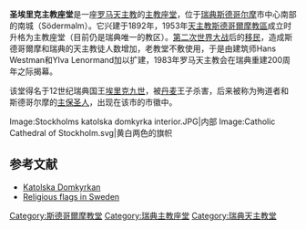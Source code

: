 {{Infobox church
| name                   = 圣埃里克主教座堂
| fullname               = 
| image                  = Katolska Domkyrkan Stockholm.JPG
| coordinates            = {{coord|59|18|50|N|18|04|21|E|region:SE_type:landmark|display=title}}
| location               = [[斯德哥尔摩|斯德哥尔摩]]
| country                = [[瑞典|瑞典]]

| denomination           = [[罗马天主教|罗马天主教]]

| consecrated date       = 1983年3月25日<ref name=historia />

| architect              = Hans Westman<br />Ylva Lenormand<ref name=historia />

| capacity               = 600<ref name=historia />
| diocese                = [[天主教斯德哥爾摩教區|天主教斯德哥爾摩教區]]
}}
'''圣埃里克主教座堂'''是一座[[罗马天主教|罗马天主教]]的[[主教座堂|主教座堂]]，位于[[瑞典|瑞典]][[斯德哥尔摩|斯德哥尔摩]]市中心南部的南城（Södermalm）。它兴建于1892年，1953年[[天主教斯德哥爾摩教區|天主教斯德哥爾摩教區]]成立时升格为主教座堂（目前仍是瑞典唯一的教区）。[[第二次世界大战|第二次世界大战]]后的[[移民|移民]]，造成斯德哥爾摩和瑞典的天主教徒人数增加，老教堂不敷使用，于是由建筑师Hans Westman和Ylva Lenormand加以扩建，1983年罗马天主教会在瑞典重建200周年之际揭幕。

该堂得名于12世纪瑞典国王[[埃里克九世|埃里克九世]]，被[[丹麦|丹麦]]王子杀害，后来被称为殉道者和斯德哥尔摩的[[主保圣人|主保圣人]]，出现在该市的市徽中。

<gallery>
Image:Stockholms katolska domkyrka interior.JPG|内部
Image:Catholic Cathedral of Stockholm.svg|黄白两色的旗帜
</gallery>

== 参考文献 ==
{{reflist|refs=
<ref name=historia>{{cite web |url=http://www.katolskadomkyrkan.se/katedral.html |title=Domkyrkans historia |publisher=S:t Eriks församling |language=sv |archiveurl=https://web.archive.org/web/20111007172712/http://www.katolskadomkyrkan.se/katedral.html |archivedate=2011-10-07 |deadurl=yes |accessdate=28 August 2011 }}</ref>
}}

* [http://www.katolskadomkyrkan.se/ Katolska Domkyrkan] {{Wayback|url=http://www.katolskadomkyrkan.se/ |date=20111007172712 }} {{sv icon}}
* [http://www.crwflags.com/fotw/flags/se-relig.html Religious flags in Sweden] {{Wayback|url=http://www.crwflags.com/fotw/flags/se-relig.html |date=20200929041749 }}

[[Category:斯德哥爾摩教堂|Category:斯德哥爾摩教堂]]
[[Category:瑞典主教座堂|Category:瑞典主教座堂]]
[[Category:瑞典天主教堂|Category:瑞典天主教堂]]